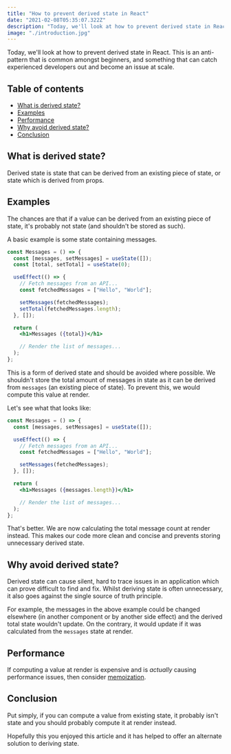 ```yaml
---
title: "How to prevent derived state in React"
date: "2021-02-08T05:35:07.322Z"
description: "Today, we'll look at how to prevent derived state in React. This is an anti-pattern that is common amongst beginners, and something that can catch experienced developers out and become an issue at scale."
image: "./introduction.jpg"
---
```


Today, we'll look at how to prevent derived state in React. This is an anti-pattern that is common amongst beginners, and something that can catch experienced developers out and become an issue at scale.

## Table of contents

- [What is derived state?](#what-is-derived-state)
- [Examples](#examples)
- [Performance](#performance)
- [Why avoid derived state?](#why-avoid-derived-state)
- [Conclusion](#conclusion)

## What is derived state?

Derived state is state that can be derived from an existing piece of state, or state which is derived from props.

## Examples

The chances are that if a value can be derived from an existing piece of state, it's probably not state (and shouldn't be stored as such).

A basic example is some state containing messages.

```jsx
const Messages = () => {
  const [messages, setMessages] = useState([]);
  const [total, setTotal] = useState(0);

  useEffect(() => {
    // Fetch messages from an API...
    const fetchedMessages = ["Hello", "World"];

    setMessages(fetchedMessages);
    setTotal(fetchedMessages.length);
  }, []);

  return (
    <h1>Messages ({total})</h1>

    // Render the list of messages...
  );
};
```

This is a form of derived state and should be avoided where possible. We shouldn't store the total amount of messages in state as it can be derived from `messages` (an existing piece of state). To prevent this, we would compute this value at render.

Let's see what that looks like:

```jsx {12}
const Messages = () => {
  const [messages, setMessages] = useState([]);

  useEffect(() => {
    // Fetch messages from an API...
    const fetchedMessages = ["Hello", "World"];

    setMessages(fetchedMessages);
  }, []);

  return (
    <h1>Messages ({messages.length})</h1>

    // Render the list of messages...
  );
};
```

That's better. We are now calculating the total message count at render instead. This makes our code more clean and concise and prevents storing unnecessary derived state.

## Why avoid derived state?

Derived state can cause silent, hard to trace issues in an application which can prove difficult to find and fix. Whilst deriving state is often unnecessary, it also goes against the single source of truth principle.

For example, the messages in the above example could be changed elsewhere (in another component or by another side effect) and the derived total state wouldn't update. On the contrary, it would update if it was calculated from the `messages` state at render.

## Performance

If computing a value at render is expensive and is _actually_ causing performance issues, then consider <a href="https://epicreact.dev/memoization-and-react/" target="_blank">memoization</a>.

## Conclusion

Put simply, if you can compute a value from existing state, it probably isn't state and you should probably compute it at render instead.

Hopefully this you enjoyed this article and it has helped to offer an alternate solution to deriving state.
